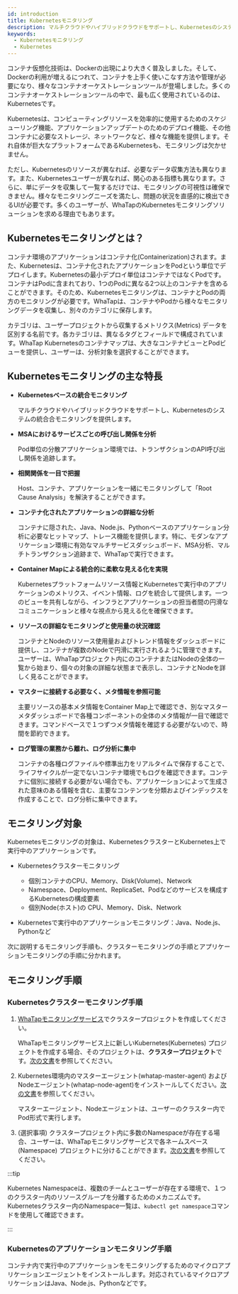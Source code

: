 ```yaml
---
id: introduction
title: Kubernetesモニタリング
description: マルチクラウドやハイブリッドクラウドをサポートし、Kubernetesのシステムの統合合モニタリングを提供します。
keywords:
  - Kubernetesモニタリング
  - Kubernetes
---
```


コンテナ仮想化技術は、Dockerの出現により大きく普及しました。そして、Dockerの利用が増えるにつれて、コンテナを上手く使いこなす方法や管理が必要になり、様々なコンテナオーケストレーションツールが登場しました。多くのコンテナオーケストレーションツールの中で、最も広く使用されているのは、Kubernetesです。

Kubernetesは、コンピューティングリソースを効率的に使用するためのスケジューリング機能、アプリケーションアップデートのためのデプロイ機能、その他コンテナに必要なストレージ、ネットワークなど、様々な機能を提供します。それ自体が巨大なプラットフォームであるKubernetesも、モニタリングは欠かせません。

ただし、Kubernetesのリソースが異なれば、必要なデータ収集方法も異なります。また、Kubernetesユーザーが異なれば、関心のある指標も異なります。さらに、単にデータを収集して一覧するだけでは、モニタリングの可視性は確保できません。様々なモニタリングニーズを満たし、問題の状況を直感的に検出できるUIが必要です。多くのユーザーが、WhaTapのKubernetesモニタリングソリューションを求める理由でもあります。

<Videos url="https://img.whatap.io/23/11/06/022318en_kubernetes_.mp4" />

## Kubernetesモニタリングとは？

コンテナ環境のアプリケーションはコンテナ化(Containerization)されます。また、Kubernetesは、コンテナ化されたアプリケーションをPodという単位でデプロイします。Kubernetesの最小デプロイ単位はコンテナではなくPodです。コンテナはPodに含まれており、1つのPodに異なる2つ以上のコンテナを含めることができます。そのため、Kubernetesモニタリングは、コンテナとPodの両方のモニタリングが必要です。WhaTapは、コンテナやPodから様々なモニタリングデータを収集し、別々のカテゴリに保存します。

カテゴリは、ユーザープロジェクトから収集するメトリクス(Metrics) データを区別する名前です。各カテゴリは、異なるタグとフィールドで構成されています。WhaTap Kubernetesのコンテナマップは、大きなコンテナビューとPodビューを提供し、ユーザーは、分析対象を選択することができます。

## Kubernetesモニタリングの主な特長

- **Kubernetesベースの統合モニタリング**

  マルチクラウドやハイブリッドクラウドをサポートし、Kubernetesのシステムの統合合モニタリングを提供します。

- **MSAにおけるサービスごとの呼び出し関係を分析**

  Pod単位の分散アプリケーション環境では、トランザクションのAPI呼び出し関係を追跡します。

- **相関関係を一目で把握**

  Host、コンテナ、アプリケーションを一緒にモニタリングして「Root Cause Analysis」を解決することができます。

- **コンテナ化されたアプリケーションの詳細な分析**

  コンテナに隠された、Java、Node.js、Pythonベースのアプリケーション分析に必要なヒットマップ、トレース機能を提供します。特に、モダンなアプリケーション環境に有効なマルチサービスダッシュボード、MSA分析、マルチトランザクション追跡まで、WhaTapで実行できます。

- **Container Mapによる統合的に柔軟な見える化を実現**

  Kubernetesプラットフォームリソース情報とKubernetesで実行中のアプリケーションのメトリクス、イベント情報、ログを統合して提供します。一つのビューを共有しながら、インフラとアプリケーションの担当者間の円滑なコミュニケーションと様々な視点から見える化を確保できます。

- **リソースの詳細なモニタリングと使用量の状況確認**

  コンテナとNodeのリソース使用量およびトレンド情報をダッシュボードに提供し、コンテナが複数のNodeで円滑に実行されるように管理できます。ユーザーは、WhaTapプロジェクト内にのコンテナまたはNodeの全体の一覧から始まり、個々の対象の詳細な状態まで表示し、コンテナとNodeを詳しく見ることができます。

- **マスターに接続する必要なく、メタ情報を参照可能**

  主要リソースの基本メタ情報をContainer Map上で確認でき、別なマスターメタダッシュボードで各種コンポーネントの全体のメタ情報が一目で確認できます。コマンドベースで１つずつメタ情報を確認する必要がないので、時間を節約できます。

- **ログ管理の業務から離れ、ログ分析に集中**

  コンテナの各種ログファイルや標準出力をリアルタイムで保存することで、ライフサイクルが一定でないコンテナ環境でもログを確認できます。コンテナに個別に接続する必要がない場合でも、アプリケーションによって生成された意味のある情報を含む、主要なコンテンツを分類およびインデックスを作成することで、ログ分析に集中できます。

## モニタリング対象

Kubernetesモニタリングの対象は、KubernetesクラスターとKubernetes上で実行中のアプリケーションです。

- Kubernetesクラスターモニタリング

  - 個別コンテナのCPU、Memory、Disk(Volume)、Network
  - Namespace、Deployment、ReplicaSet、Podなどのサービスを構成するKubernetesの構成要素
  - 個別Node(ホスト)の CPU、Memory、Disk、Network

- Kubernetesで実行中のアプリケーションモニタリング：Java、Node.js、Pythonなど

次に説明するモニタリング手順も、クラスターモニタリングの手順とアプリケーションモニタリングの手順に分かれます。

## モニタリング手順

### Kubernetesクラスターモニタリング手順

1. [WhaTapモニタリングサービス](https://service.whatap.io)でクラスタープロジェクトを作成してください。

   WhaTapモニタリングサービス上に新しいKubernetes(Kubernetes) プロジェクトを作成する場合、そのプロジェクトは、**クラスタープロジェクト**です。[次の文書](install#create-project)を参照してください。

2. Kubernetes環境内のマスターエージェント(whatap-master-agent) およびNodeエージェント(whatap-node-agent)をインストールしてください。[次の文書](install-master-node-agent)を参照してください。

   マスターエージェント、Nodeエージェントは、ユーザーのクラスター内でPod形式で実行します。

3. (選択事項) クラスタープロジェクト内に多数のNamespaceが存在する場合、ユーザーは、WhaTapモニタリングサービスで各ネームスペース(Namespace) プロジェクトに分けることができます。[次の文書](create-name-space-project)を参照してください。

:::tip

Kubernetes Namespaceは、複数のチームとユーザーが存在する環境で、１つのクラスター内のリソースグループを分離するためのメカニズムです。Kubernetesクラスター内のNamespace一覧は、`kubectl get namespace`コマンドを使用して確認できます。

:::

### Kubernetesのアプリケーションモニタリング手順

コンテナ内で実行中のアプリケーションをモニタリングするためのマイクロアプリケーションエージェントをインストールします。対応されているマイクロアプリケーションはJava、Node.js、Pythonなどです。
